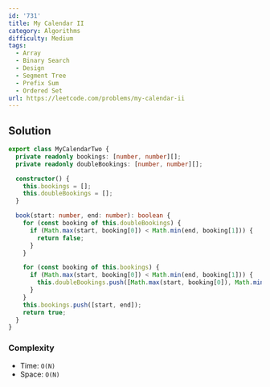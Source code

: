 ```yaml
---
id: '731'
title: My Calendar II
category: Algorithms
difficulty: Medium
tags:
  - Array
  - Binary Search
  - Design
  - Segment Tree
  - Prefix Sum
  - Ordered Set
url: https://leetcode.com/problems/my-calendar-ii
---
```


## Solution

```typescript filename="solution.ts" copy
export class MyCalendarTwo {
  private readonly bookings: [number, number][];
  private readonly doubleBookings: [number, number][];

  constructor() {
    this.bookings = [];
    this.doubleBookings = [];
  }

  book(start: number, end: number): boolean {
    for (const booking of this.doubleBookings) {
      if (Math.max(start, booking[0]) < Math.min(end, booking[1])) {
        return false;
      }
    }

    for (const booking of this.bookings) {
      if (Math.max(start, booking[0]) < Math.min(end, booking[1])) {
        this.doubleBookings.push([Math.max(start, booking[0]), Math.min(end, booking[1])]);
      }
    }
    this.bookings.push([start, end]);
    return true;
  }
}
```

### Complexity

- Time: `O(N)`
- Space: `O(N)`
